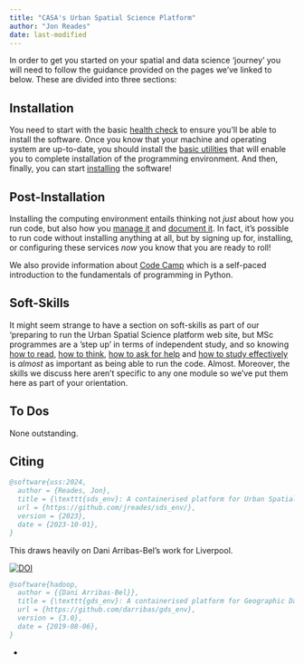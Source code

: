 ```yaml
---
title: "CASA's Urban Spatial Science Platform"
author: "Jon Reades"
date: last-modified
---
```


In order to get you started on your spatial and data science 'journey' you will need to follow the guidance provided on the pages we've linked to below. These are divided into three sections: 

## Installation

You need to start with the basic [health check](./setup/health.qmd) to ensure you'll be able to install the software. Once you know that your machine and operating system are up-to-date, you should install the [basic utilities](./setup/base.qmd) that will enable you to complete installation of the programming environment. And then, finally, you can start [installing](./setup/installation.qmd) the software!

## Post-Installation

Installing the computing environment entails thinking not *just* about how you run code, but also how you [manage it](./post/git.qmd) and [document it](./post/markdown.qmd). In fact, it's possible to run code without installing anything at all, but by signing up for, installing, or configuring these services *now* you know that you are ready to roll!

We also provide information about [Code Camp](https://jreades.github.com/code-camp/) which is a self-paced introduction to the fundamentals of programming in Python.

## Soft-Skills

It might seem strange to have a section on soft-skills as part of our 'preparing to run the Urban Spatial Science platform web site, but MSc programmes are a 'step up' in terms of independent study, and so knowing [how to read](./skills/reading.qmd), [how to think](./skills/thinking.qmd), [how to ask for help](./skills/help.qmd) and [how to study effectively](./skills/attention.qmd) is *almost* as important as being able to run the code. Almost. Moreover, the skills we discuss here aren't specific to any one module so we've put them here as part of your orientation.

## To Dos

None outstanding.

## Citing

```bibtex
@software{uss:2024,
  author = {Reades, Jon},
  title = {\texttt{sds_env}: A containerised platform for Urban Spatial Science},
  url = {https://github.com/jreades/sds_env/},
  version = {2023},
  date = {2023-10-01},
}
```

This draws heavily on Dani Arribas-Bel's work for Liverpool.

[![DOI](https://zenodo.org/badge/65582539.svg)](https://zenodo.org/badge/latestdoi/65582539)

```bibtex
@software{hadoop,
  author = {{Dani Arribas-Bel}},
  title = {\texttt{gds_env}: A containerised platform for Geographic Data Science},
  url = {https://github.com/darribas/gds_env},
  version = {3.0},
  date = {2019-08-06},
}
```

- 
